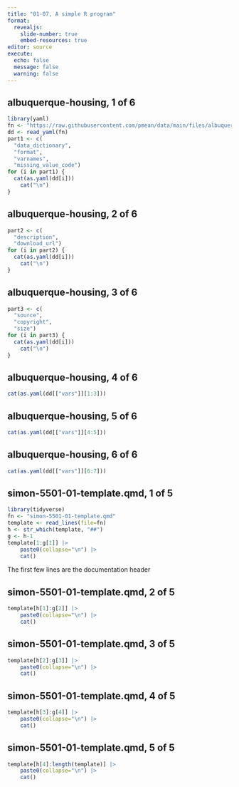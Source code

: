 ```yaml
---
title: "01-07, A simple R program"
format: 
  revealjs:
    slide-number: true
    embed-resources: true
editor: source
execute:
  echo: false
  message: false
  warning: false
---
```


## albuquerque-housing, 1 of 6

```r
library(yaml)
fn <- "https://raw.githubusercontent.com/pmean/data/main/files/albuquerque-housing.yaml"
dd <- read_yaml(fn)
part1 <- c(
  "data_dictionary",
  "format",
  "varnames",
  "missing_value_code")
for (i in part1) {
  cat(as.yaml(dd[i]))
	cat("\n")
}
```

## albuquerque-housing, 2 of 6

```r
part2 <- c(
  "description",
  "download_url")
for (i in part2) {
  cat(as.yaml(dd[i]))
	cat("\n")
}
```

## albuquerque-housing, 3 of 6

```r
part3 <- c(
  "source",
  "copyright",
  "size")
for (i in part3) {
  cat(as.yaml(dd[i]))
	cat("\n")
}
```

## albuquerque-housing, 4 of 6

```r
cat(as.yaml(dd[["vars"]][1:3]))
```

## albuquerque-housing, 5 of 6

```r
cat(as.yaml(dd[["vars"]][4:5]))
```

## albuquerque-housing, 6 of 6

```r
cat(as.yaml(dd[["vars"]][6:7]))
```

## simon-5501-01-template.qmd, 1 of 5

```r
library(tidyverse)
fn <- "simon-5501-01-template.qmd"
template <- read_lines(file=fn)
h <- str_which(template, "##")
g <- h-1
template[1:g[1]] |>
	paste0(collapse="\n") |>
	cat()
```

:::notes
The first few lines are the documentation header
:::

## simon-5501-01-template.qmd, 2 of 5

```r
template[h[1]:g[2]] |>
	paste0(collapse="\n") |>
	cat()
```

## simon-5501-01-template.qmd, 3 of 5

```r
template[h[2]:g[3]] |>
	paste0(collapse="\n") |>
	cat()
```

## simon-5501-01-template.qmd, 4 of 5

```r
template[h[3]:g[4]] |>
	paste0(collapse="\n") |>
	cat()
```

## simon-5501-01-template.qmd, 5 of 5

```r
template[h[4]:length(template)] |>
	paste0(collapse="\n") |>
	cat()
```


